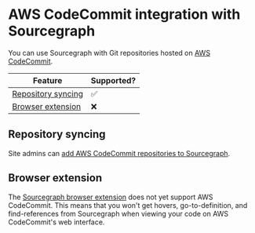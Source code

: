 # AWS CodeCommit integration with Sourcegraph

You can use Sourcegraph with Git repositories hosted on [AWS CodeCommit](https://aws.amazon.com/codecommit/).

Feature | Supported?
------- | ----------
[Repository syncing](/admin/external_service/aws_codecommit) | ✅
[Browser extension](/integration/browser_extension) | ❌

## Repository syncing

Site admins can [add AWS CodeCommit repositories to Sourcegraph](/admin/external_service/aws_codecommit).

## Browser extension

The [Sourcegraph browser extension](/integration/browser_extension) does not yet support AWS CodeCommit. This means that you won't get hovers, go-to-definition, and find-references from Sourcegraph when viewing your code on AWS CodeCommit's web interface.
